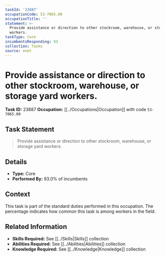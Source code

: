 ```yaml
---
taskId: '23887'
occupationCode: 53-7065.00
occupationTitle: ''
statement: >-
  Provide assistance or direction to other stockroom, warehouse, or storage yard
  workers.
taskType: Core
incumbentsResponding: 93
collection: Tasks
source: onet
---
```

# Provide assistance or direction to other stockroom, warehouse, or storage yard workers.

**Task ID:** 23887
**Occupation:** [[../Occupations|Occupation]] with code `53-7065.00`

## Task Statement

> Provide assistance or direction to other stockroom, warehouse, or storage yard workers.

## Details

- **Type:** Core
- **Performed By:** 93.0% of incumbents

## Context

This task is part of the standard duties performed in this occupation. The percentage indicates how common this task is among workers in the field.

## Related Information

- **Skills Required:** See [[../Skills|Skills]] collection
- **Abilities Required:** See [[../Abilities|Abilities]] collection
- **Knowledge Required:** See [[../Knowledge|Knowledge]] collection
